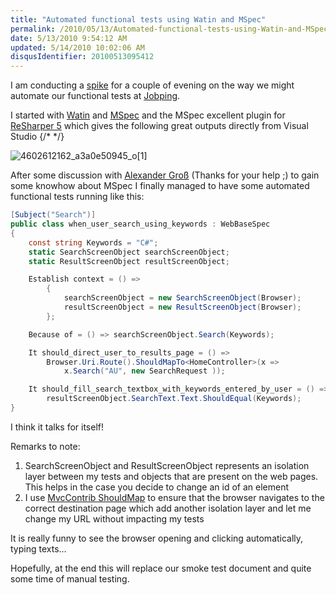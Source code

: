 ```yaml
---
title: "Automated functional tests using Watin and MSpec"
permalink: /2010/05/13/Automated-functional-tests-using-Watin-and-MSpec/
date: 5/13/2010 9:54:12 AM
updated: 5/14/2010 10:02:06 AM
disqusIdentifier: 20100513095412
---
```

I am conducting a [spike](http://searchsoftwarequality.techtarget.com/sDefinition/0,,sid92_gci1306773,00.html) for a couple of evening on the way we might automate our functional tests at [Jobping](http://www.jobping.com). 

I started with [Watin](http://watin.sourceforge.net/) and [MSpec](http://github.com/machine/machine.specifications) and the MSpec excellent plugin for [ReSharper 5](http://www.jetbrains.com/resharper/index.html) which gives the following great outputs directly from Visual Studio
{/* <!-- more --> */}

![4602612162_a3a0e50945_o[1]](/images/4602612162_a3a0e50945_o%5B1%5D.png "4602612162_a3a0e50945_o[1]") 

After some discussion with [Alexander Groß](http://therightstuff.de/) (Thanks for your help ;) to gain some knowhow about MSpec I finally managed to have some automated functional tests running like this:

```csharp
[Subject("Search")]
public class when_user_search_using_keywords : WebBaseSpec
{     
    const string Keywords = "C#";
    static SearchScreenObject searchScreenObject;
    static ResultScreenObject resultScreenObject;

    Establish context = () =>
        {
            searchScreenObject = new SearchScreenObject(Browser);
            resultScreenObject = new ResultScreenObject(Browser);
        };

    Because of = () => searchScreenObject.Search(Keywords);

    It should_direct_user_to_results_page = () =>
        Browser.Uri.Route().ShouldMapTo<HomeController>(x =>
            x.Search("AU", new SearchRequest ));

    It should_fill_search_textbox_with_keywords_entered_by_user = () =>
        resultScreenObject.SearchText.Text.ShouldEqual(Keywords);
}
```
I think it talks for itself!

Remarks to note:

1.  SearchScreenObject and ResultScreenObject represents an isolation layer between my tests and objects that are present on the web pages. This helps in the case you decide to change an id of an element
2.  I use [MvcContrib ShouldMap](http://mvccontrib.codeplex.com/wikipage?title=TestHelper) to ensure that the browser navigates to the correct destination page which add another isolation layer and let me change my URL without impacting my tests  

It is really funny to see the browser opening and clicking automatically, typing texts… 

Hopefully, at the end this will replace our smoke test document and quite some time of manual testing.
